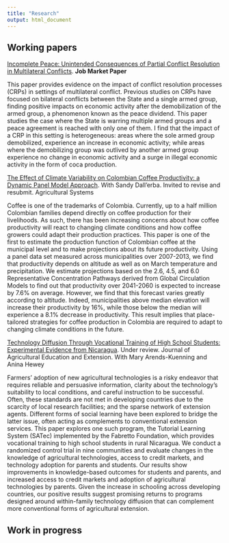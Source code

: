 ---
title: "Research"
output: html_document
---

## Working papers

[Incomplete Peace: Unintended Consequences of Partial Conflict Resolution in Multilateral Conflicts](https://github.com/f-ceballos-s/PConflict/blob/main/PConflict2_wp3.pdf). **Job Market Paper**

This paper provides evidence on the impact of conflict resolution processes (CRPs) in settings of multilateral conflict. Previous studies on CRPs have focused on bilateral conflicts between the State and a single armed group, finding positive impacts on economic activity after the demobilization of the armed group, a phenomenon known as the peace dividend. This paper studies the case where the State is warring multiple armed groups and a peace agreement is reached with only one of them. I find that the impact of a CRP in this setting is heterogeneous: areas where the sole armed group demobilized, experience an increase in economic activity; while areas where the demobilizing group was outlived by another armed group experience no change in economic activity and a surge in illegal economic activity in the form of coca production.

[The Effect of Climate Variability on Colombian Coffee Productivity: a Dynamic Panel Model Approach](https://github.com/f-ceballos-s/CChange/blob/master/Ag_Sys/CChange2_AgrSys.pdf). With Sandy Dall'erba. Invited to revise and resubmit. Agricultural Systems

Coffee is one of the trademarks of Colombia. Currently, up to a half million Colombian families depend directly on coffee production for their livelihoods. As such, there has been increasing concerns about how coffee productivity will react to changing climate conditions and how coffee growers could adapt their production practices. This paper is one of the first to estimate the production function of Colombian coffee at the municipal level and to make projections about its future productivity. Using a panel data set measured across municipalities over 2007-2013, we find that productivity depends on altitude as well as on March temperature and precipitation. We estimate projections based on the 2.6, 4.5, and 6.0 Representative Concentration Pathways derived from Global Circulation Models to find out that productivity over 2041-2060 is expected to increase by 7.6% on average. However, we find that this forecast varies greatly according to altitude. Indeed, municipalities above median elevation will increase their productivity by 16%, while those below the median will experience a 8.1% decrease in productivity. This result implies that place-tailored strategies for coffee production in Colombia are required to adapt to changing climate conditions in the future.

[Technology Diffusion Through Vocational Training of High School Students: Experimental Evidence from Nicaragua](https://github.com/f-ceballos-s/TDiffusion/blob/main/Fabretto_wp2.pdf). Under review. Journal of Agricultural Education and Extension. With Mary Arends-Kuenning and Anina Hewey

Farmers’ adoption of new agricultural technologies is a risky endeavor that requires reliable and persuasive information, clarity about the technology’s suitability to local conditions, and careful instruction to be successful. Often, these standards are not met in developing countries due to the scarcity of local research facilities; and the sparse network of extension agents. Different forms of social learning have been explored to bridge the latter issue, often acting as complements to conventional extension services. This paper explores one such program, the Tutorial Learning System (SATec) implemented by the Fabretto Foundation, which provides vocational training to high school students in rural Nicaragua. We conduct a randomized control trial in nine communities and evaluate changes in the knowledge of agricultural technologies, access to credit markets, and technology adoption for parents and students. Our results show improvements in knowledge-based outcomes for students and parents, and increased access to credit markets and adoption of agricultural technologies by parents. Given the increase in schooling across developing countries, our positive results suggest promising returns to programs designed around within-family technology diffusion that can complement more conventional forms of agricultural extension.

## Work in progress

